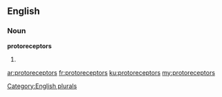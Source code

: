 ==English==

===Noun===
'''protoreceptors'''

# {{plural of|[[protoreceptor]]}}

[[Category:English plurals]]

[[ar:protoreceptors]]
[[fr:protoreceptors]]
[[ku:protoreceptors]]
[[my:protoreceptors]]